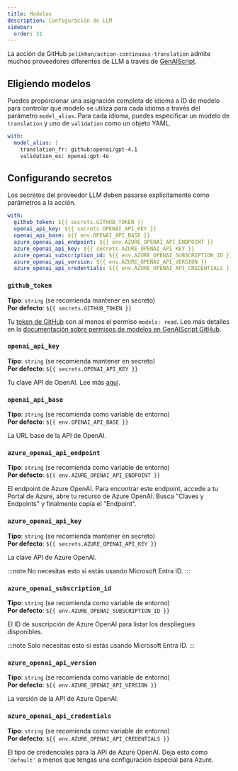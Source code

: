 ```yaml
---
title: Modelos
description: Configuración de LLM
sidebar:
  order: 31
---
```


La acción de GitHub `pelikhan/action-continuous-translation` admite muchos proveedores diferentes de LLM a través de [GenAIScript](https://microsoft.github.io/genaiscript/configuration/).

## Eligiendo modelos

Puedes proporcionar una asignación completa de idioma a ID de modelo para controlar qué modelo se utiliza para cada idioma
a través del parámetro `model_alias`.
Para cada idioma, puedes especificar un modelo de `translation` y uno de `validation` como un objeto YAML.

```yaml
with:
  model_alias: |
    translation_fr: github:openai/gpt-4.1
    validation_es: openai:gpt-4o
```

## Configurando secretos

Los secretos del proveedor LLM deben pasarse explícitamente como parámetros a la acción.

```yaml
with:
  github_token: ${{ secrets.GITHUB_TOKEN }}
  openai_api_key: ${{ secrets.OPENAI_API_KEY }}
  openai_api_base: ${{ env.OPENAI_API_BASE }}
  azure_openai_api_endpoint: ${{ env.AZURE_OPENAI_API_ENDPOINT }}
  azure_openai_api_key: ${{ secrets.AZURE_OPENAI_API_KEY }}
  azure_openai_subscription_id: ${{ env.AZURE_OPENAI_SUBSCRIPTION_ID }}
  azure_openai_api_version: ${{ env.AZURE_OPENAI_API_VERSION }}
  azure_openai_api_credentials: ${{ env.AZURE_OPENAI_API_CREDENTIALS }}
```

### `github_token`

**Tipo**: `string` (se recomienda mantener en secreto)\
**Por defecto**: `${{ secrets.GITHUB_TOKEN }}`

Tu [token de GitHub](https://github.com/settings/tokens) con al menos el permiso `models: read`. Lee más detalles en la [documentación sobre permisos de modelos en GenAIScript GitHub](https://microsoft.github.io/genaiscript/reference/github-actions/#github-models-permissions).

### `openai_api_key`

**Tipo**: `string` (se recomienda mantener en secreto)\
**Por defecto**: `${{ secrets.OPENAI_API_KEY }}`

Tu clave API de OpenAI. Lee más [aquí](https://help.openai.com/en/articles/4936850-where-do-i-find-my-openai-api-key).

### `openai_api_base`

**Tipo**: `string` (se recomienda como variable de entorno)\
**Por defecto**: `${{ env.OPENAI_API_BASE }}`

La URL base de la API de OpenAI.

### `azure_openai_api_endpoint`

**Tipo**: `string` (se recomienda como variable de entorno)\
**Por defecto**: `${{ env.AZURE_OPENAI_API_ENDPOINT }}`

El endpoint de Azure OpenAI. Para encontrar este endpoint, accede a tu Portal de Azure, abre tu recurso de Azure OpenAI. Busca "Claves y Endpoints" y finalmente copia el "Endpoint".

### `azure_openai_api_key`

**Tipo**: `string` (se recomienda mantener en secreto)\
**Por defecto**: `${{ secrets.AZURE_OPENAI_API_KEY }}`

La clave API de Azure OpenAI.

:::note
No necesitas esto si estás usando Microsoft Entra ID.
:::

### `azure_openai_subscription_id`

**Tipo**: `string` (se recomienda como variable de entorno)\
**Por defecto**: `${{ env.AZURE_OPENAI_SUBSCRIPTION_ID }}`

El ID de suscripción de Azure OpenAI para listar los despliegues disponibles.

:::note
Solo necesitas esto si estás usando Microsoft Entra ID.
:::

### `azure_openai_api_version`

**Tipo**: `string` (se recomienda como variable de entorno)\
**Por defecto**: `${{ env.AZURE_OPENAI_API_VERSION }}`

La versión de la API de Azure OpenAI.

### `azure_openai_api_credentials`

**Tipo**: `string` (se recomienda como variable de entorno)\
**Por defecto**: `${{ env.AZURE_OPENAI_API_CREDENTIALS }}`

El tipo de credenciales para la API de Azure OpenAI. Deja esto como `'default'` a menos que tengas una configuración especial para Azure.
